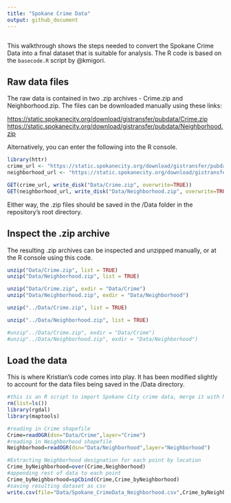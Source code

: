 ```yaml
---
title: "Spokane Crime Data"
output: github_document
---
```


```r

```

This walkthrough shows the steps needed to convert the Spokane Crime Data into a final dataset that is suitable for analysis. The R code is based on the `basecode.R` script by @kmigori. 


## Raw data files

The raw data is contained in two .zip archives - Crime.zip and Neighborhood.zip. The files can be downloaded manually using these links: 

[https://static.spokanecity.org/download/gistransfer/pubdata/Crime.zip](https://static.spokanecity.org/download/gistransfer/pubdata/Crime.zip)  
[https://static.spokanecity.org/download/gistransfer/pubdata/Neighborhood.zip](https://static.spokanecity.org/download/gistransfer/pubdata/Neighborhood.zip)  

Alternatively, you can enter the following into the R console. 

```r
library(httr)  
crime_url <- "https://static.spokanecity.org/download/gistransfer/pubdata/Crime.zip"  
neighborhood_url <- "https://static.spokanecity.org/download/gistransfer/pubdata/Neighborhood.zip"  

GET(crime_url, write_disk("Data/Crime.zip", overwrite=TRUE))  
GET(neighborhood_url, write_disk("Data/Neighborhood.zip", overwrite=TRUE))  


```  

Either way, the .zip files should be saved in the /Data folder in the repository's root directory.


## Inspect the .zip archive

The resulting .zip archives can be inspected and unzipped manually, or at the R console using this code. 

```r
unzip("Data/Crime.zip", list = TRUE)
unzip("Data/Neighborhood.zip", list = TRUE)

unzip("Data/Crime.zip", exdir = "Data/Crime")
unzip("Data/Neighborhood.zip", exdir = "Data/Neighborhood")

```


```r
unzip("../Data/Crime.zip", list = TRUE)

unzip("../Data/Neighborhood.zip", list = TRUE)

#unzip"../Data/Crime.zip", exdir = "Data/Crime")
#unzip"../Data/Neighborhood.zip", exdir = "Data/Neighborhood")
```


## Load the data

This is where Kristian's code comes into play. It has been modified slightly to account for the data files being saved in the /Data directory. 

```r
#this is an R script to import Spokane City crime data, merge it with Neighborhoods, and export it as a flat file
rm(list=ls())
library(rgdal)
library(maptools)

#reading in Crime shapefile
Crime=readOGR(dsn="Data/Crime",layer="Crime")
#reading in Neighborhood shapefile
Neighborhood=readOGR(dsn="Data/Neighborhood",layer="Neighborhood")

#Extracting Neighborhood designation for each point by location
Crime_byNeighborhood=over(Crime,Neighborhood)
#appending rest of data to each point
Crime_byNeighborhood=spCbind(Crime,Crime_byNeighborhood)
#saving resulting dataset as csv
write.csv(file="Data/Spokane_CrimeData_Neighborhood.csv",Crime_byNeighborhood)
```

